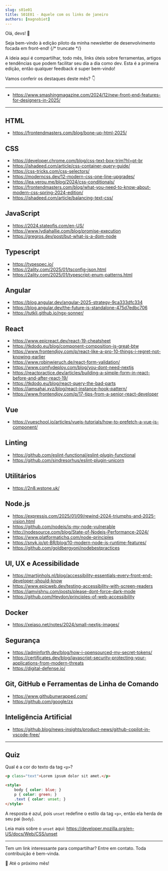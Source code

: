 ```yaml
---
slug: s01e01
title: S01E01 - Aquele com os links de janeiro
authors: [magnobiet]
---
```



Olá, devs! 👋

Seja bem-vindo à edição piloto da minha newsletter de desenvolvimento focada em front-end! {/* truncate */}

A ideia aqui é compartilhar, todo mês, links úteis sobre ferramentas, artigos e tendências que podem facilitar seu dia a dia como dev. Esta é a primeira edição, então qualquer feedback é super bem-vindo!

Vamos conferir os destaques deste mês? 👇

---

- https://www.smashingmagazine.com/2024/12/new-front-end-features-for-designers-in-2025/

---

## HTML

- https://frontendmasters.com/blog/bone-up-html-2025/

## CSS

- https://developer.chrome.com/blog/css-text-box-trim?hl=pt-br
- https://ishadeed.com/article/css-container-query-guide/
- https://css-tricks.com/css-selectors/
- https://moderncss.dev/12-modern-css-one-line-upgrades/
- https://lea.verou.me/blog/2024/css-conditionals/
- https://frontendmasters.com/blog/what-you-need-to-know-about-modern-css-spring-2024-edition/
- https://ishadeed.com/article/balancing-text-css/

## JavaScript

- https://2024.stateofjs.com/en-US/
- https://www.lydiahallie.com/blog/promise-execution
- https://gregros.dev/post/but-what-is-a-dom-node

## Typescript

- https://typespec.io/
- https://2ality.com/2025/01/tsconfig-json.html
- https://2ality.com/2025/01/typescript-enum-patterns.html

## Angular

- https://blog.angular.dev/angular-2025-strategy-9ca333dfc334
- https://blog.angular.dev/the-future-is-standalone-475d7edbc706
- https://tutkli.github.io/ngx-sonner/

## React

- https://www.epicreact.dev/react-19-cheatsheet
- https://tkdodo.eu/blog/component-composition-is-great-btw
- https://www.frontendjoy.com/p/react-like-a-pro-10-things-i-regret-not-knowing-earlier
- https://www.robinwieruch.de/react-form-validation/
- https://www.comfydeploy.com/blog/you-dont-need-nextjs
- https://reactpractice.dev/articles/building-a-simple-form-in-react-before-and-after-react-19/
- https://tkdodo.eu/blog/react-query-the-bad-parts
- https://iamsahaj.xyz/blog/react-instance-hook-pattern/
- https://www.frontendjoy.com/p/17-tips-from-a-senior-react-developer

## Vue

- https://vueschool.io/articles/vuejs-tutorials/how-to-prefetch-a-vue-js-component/

## Linting

- https://github.com/eslint-functional/eslint-plugin-functional
- https://github.com/sindresorhus/eslint-plugin-unicorn

## Utilitários

- https://2n8.wstone.uk/

## Node.js

- https://expressjs.com/2025/01/09/rewind-2024-triumphs-and-2025-vision.html
- https://github.com/nodejs/is-my-node-vulnerable
- http://nodesource.com/blog/State-of-Nodejs-Performance-2024/
- https://www.platformatichq.com/node-principles
- https://snyk.io/pt-BR/blog/10-modern-node-js-runtime-features/
- https://github.com/goldbergyoni/nodebestpractices

## UI, UX e Acessibilidade

- https://martijnhols.nl/blog/accessibility-essentials-every-front-end-developer-should-know
- https://www.epicweb.dev/testing-accessibility-with-screen-readers
- https://iamvishnu.com/posts/please-dont-force-dark-mode
- https://github.com/Heydon/principles-of-web-accessibility

## Docker

- https://xeiaso.net/notes/2024/small-nextjs-images/

## Segurança

- https://adminforth.dev/blog/how-i-opensourced-my-secret-tokens/
- https://certificates.dev/blog/javascript-security-protecting-your-applications-from-modern-threats
- https://digital-defense.io/

## Git, GitHub e Ferramentas de Linha de Comando

- https://www.githubunwrapped.com/
- https://github.com/google/zx

## Inteligência Artificial

- https://github.blog/news-insights/product-news/github-copilot-in-vscode-free/

---

## Quiz

Qual é a cor do texto da tag `<p>`?

```html
<p class="text">Lorem ipsum dolor sit amet.</p>

<style>
    body { color: blue; }
    p { color: green; }
    .text { color: unset; }
</style>
```

A resposta é azul, pois `unset` redefine o estilo da tag `<p>`, então ela herda de seu pai (`body`).

Leia mais sobre o `unset` aqui: https://developer.mozilla.org/en-US/docs/Web/CSS/unset

---

Tem um link interessante para compartilhar? Entre em contato. Toda contribuição é bem-vinda.

👋 Até o próximo mês!
